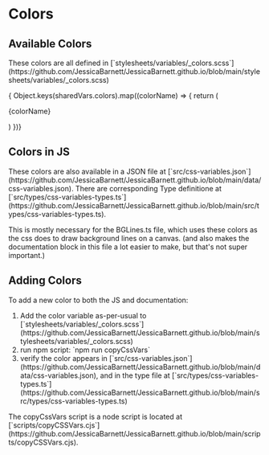 
<Meta title="globals/Colors" />

# Colors

## Available Colors

<p>These colors are all defined in [`stylesheets/variables/_colors.scss`](https://github.com/JessicaBarnett/JessicaBarnett.github.io/blob/main/stylesheets/variables/_colors.scss)</p>

<Unstyled>
  <div class="sb-example-block">
    { Object.keys(sharedVars.colors).map((colorName) => {
     return (
        <div className={`sb-color-block-group`}>
          <p>{colorName}</p>
          <div className={`sb-color-block`} style={{backgroundColor: sharedVars.colors[colorName]}}></div>
        </div>
     )
    })}
  </div>
</Unstyled>

## Colors in JS

<p>These colors are also available in a JSON file at [`src/css-variables.json`](https://github.com/JessicaBarnett/JessicaBarnett.github.io/blob/main/data/css-variables.json).  There are corresponding Type definitione at [`src/types/css-variables-types.ts`](https://github.com/JessicaBarnett/JessicaBarnett.github.io/blob/main/src/types/css-variables-types.ts).</p>
<p>This is mostly necessary for the BGLines.ts file, which uses these colors as the css does to draw background lines on a canvas.  (and also makes the documentation block in this file a lot easier to make, but that's not super important.)</p>

<h2>Adding Colors</h2>

<p>To add a new color to both the JS and documentation:</p>

<ol className='sb-ordered'>
  <li>Add the color variable as-per-usual to [`stylesheets/variables/_colors.scss`](https://github.com/JessicaBarnett/JessicaBarnett.github.io/blob/main/stylesheets/variables/_colors.scss)</li>
  <li>run npm script: `npm run copyCssVars`</li>
  <li>verify the color appears in [`src/css-variables.json`](https://github.com/JessicaBarnett/JessicaBarnett.github.io/blob/main/data/css-variables.json), and in the type file at [`src/types/css-variables-types.ts`](https://github.com/JessicaBarnett/JessicaBarnett.github.io/blob/main/src/types/css-variables-types.ts)</li>
</ol>

<p>The copyCssVars script is a node script is located at [`scripts/copyCSSVars.cjs`](https://github.com/JessicaBarnett/JessicaBarnett.github.io/blob/main/scripts/copyCSSVars.cjs). </p>

